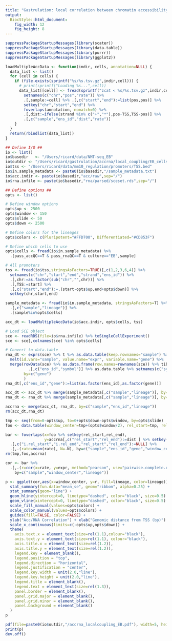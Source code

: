 ```yaml
---
title: "Gastrulation: local correlation between chromatin accessibility and RNA expression in EB cells"
output: 
  BiocStyle::html_document: 
    fig_width: 12
    fig_height: 8
---
```


```r
suppressPackageStartupMessages(library(scater))
suppressPackageStartupMessages(library(data.table))
suppressPackageStartupMessages(library(purrr))
suppressPackageStartupMessages(library(ggplot2))
```

<!-- Define functions -->
```r
loadMultipleAccData <- function(indir, cells, annotation=NULL) {
  data_list <- list()
  for (cell in cells) {
    if (file.exists(sprintf("%s/%s.tsv.gz",indir,cell))) {
      # print(sprintf("Loading %s...",cell))
      data_list[[cell]] <- fread(sprintf("zcat < %s/%s.tsv.gz",indir,cell), sep="\t", stringsAsFactors=T) %>%
        setnames(c("chr","pos","rate")) %>%
        .[,sample:=cell] %>% .[,c("start","end"):=list(pos,pos)] %>% 
        setkey("chr","start","end") %>%
        foverlaps(annotation, nomatch=0) %>% 
        .[,dist:=ifelse(strand %in% c("+","*"),pos-TSS,TSS-pos)] %>% 
        .[,c("sample","ens_id","dist","rate")]
    }
  }
  return(rbindlist(data_list))
}
```

<!-- Define I/O and options -->
```r

## Define I/O ##
io <- list()
io$basedir   <- "/Users/ricard/data/NMT-seq_EB"
io$outdir <- "/Users/ricard/gastrulation/accrna/local_coupling/EB_cells/out"
io$tss <- "/Users/ricard/data/mm10_regulation/promoters/TSS.bed"
io$in.sample_metadata <- paste0(io$basedir,"/sample_metadata.txt")
io$acc.indir <- paste(io$basedir,"acc/raw",sep="/")
io$rna.infile <- paste(io$basedir,"rna/parsed/sceset.rds",sep="/")

## Define options ##
opts <- list()

# Define window options
opts$up <- 2500
opts$window <- 150
opts$slide <- 50
opts$down <- 2500

# Define colors for the lineages
opts$colors <- c(Pluripotent="#FFD700", Differentiated="#CD853F")

# Define which cells to use
opts$cells <- fread(io$in.sample_metadata) %>% 
  .[pass_accQC==T & pass_rnaQC==T & culture=="EB",sample] 
```

<!-- Load gene metadata -->
```r
# All promoters
tss <- fread(io$tss,stringsAsFactors=TRUE)[,c(1,2,3,6,4)] %>%
  setnames(c("chr","start","end","strand","ens_id")) %>%
  .[,chr:=as.factor(sub("chr","",chr))] %>%
  .[,TSS:=start] %>%
  .[,c("start","end"):=.(start-opts$up,end+opts$down)] %>%
  setkey(chr,start,end)
```

<!-- Load sample metadata and define which cells to use -->
```r
sample_metadata <- fread(io$in.sample_metadata, stringsAsFactors=T) %>% 
  .[,c("sample","lineage")] %>%
  .[sample%in%opts$cells]
```

<!-- Load accessibility data -->
```r
acc_dt <- loadMultipleAccData(io$acc.indir, opts$cells, tss)
```

<!-- Load RNA expression data -->
```r
# Load SCE object
sce <- readRDS(file=io$rna.infile) %>% toSingleCellExperiment()
sce <- sce[,colnames(sce) %in% opts$cells]

# Convert to data.table
rna_dt <- exprs(sce) %>% t %>% as.data.table(keep.rownames="sample") %>% 
  melt(id.vars="sample", value.name="expr", variable.name="gene") %>%
  merge(rowData(sce) %>% as.data.frame(row.names=rownames(sce)) %>% tibble::rownames_to_column("symbol") %>%
          .[,c("ens_id","symbol")] %>% as.data.table %>% setnames(c("symbol"),c("gene")),
        by=c("gene")
        )
rna_dt[,c("ens_id","gene"):=list(as.factor(ens_id),as.factor(gene))]
```

<!-- Merge data and sample metadata -->
```r
acc_dt <- acc_dt %>% merge(sample_metadata[,c("sample","lineage")], by="sample")
rna_dt <- rna_dt %>% merge(sample_metadata[,c("sample","lineage")], by="sample")
```

<!-- Merge accessibility and RNA expression data -->
```r
accrna <- merge(acc_dt, rna_dt, by=c("sample","ens_id","lineage"))
rm(acc_dt,rna_dt)
```

<!-- Overlap data with windows -->
```r
tmp <- seq(from=0-opts$up, to=0+opts$down-opts$window, by=opts$slide)
foo <- data.table(window_center=tmp+(opts$window/2), rel_start=tmp, rel_end=tmp+opts$window)

bar <- foverlaps(x=foo %>% setkey(rel_start,rel_end),
                 y=accrna[,c("rel_start","rel_end"):=dist ] %>% setkey(rel_start,rel_end)) %>%
  .[,c("i.rel_start","i.rel_end","rel_start","rel_end"):=NULL] %>%
  .[,.(rate=mean(rate), N=.N), by=c("sample","ens_id","gene","window_center","expr","lineage")]
rm(tmp,foo,accrna)
```
  
<!-- Compute local correlations -->
```r
cor <- bar %>% 
  .[,.(r=cor(x=rate, y=expr, method="pearson", use="pairwise.complete.obs")),
    by=c("sample","window_center","lineage")]
```

<!-- Plot -->
```r
p <- ggplot(cor,aes(x=window_center, y=r, fill=lineage, color=lineage)) +
  stat_summary(fun.data="mean_se", geom="ribbon", alpha=0.25) +
  stat_summary(geom="line") +
  geom_hline(yintercept=0, linetype="dashed", color="black", size=0.5) +
  geom_vline(xintercept=0, linetype="dashed", color="black", size=0.5) +
  scale_fill_manual(values=opts$colors) +
  scale_color_manual(values=opts$colors) +
  guides(fill=FALSE, color=FALSE) +
  ylab("Acc/RNA Correlation") + xlab("Genomic distance from TSS (bp)") +
  scale_x_continuous(limits=c(-opts$up,opts$down)) +
  theme(
    axis.text.x = element_text(size=rel(1.1),colour="black"),
    axis.text.y = element_text(size=rel(1.1), colour="black"),
    axis.title.x = element_text(size=rel(1.2)),
    axis.title.y = element_text(size=rel(1.2)),
    legend.key = element_blank(),
    legend.position = "top",
    legend.direction = "horizontal",
    legend.justification = "center",
    legend.key.width = unit(2.0,"line"),
    legend.key.height = unit(2.0,"line"),
    legend.title = element_blank(),
    legend.text = element_text(size=rel(1.3)),
    panel.border = element_blank(),
    panel.grid.major = element_blank(),
    panel.grid.minor = element_blank(),
    panel.background = element_blank()
  )
p

pdf(file=paste0(io$outdir,"/accrna_localcoupling_EB.pdf"), width=5, height=3.5)
print(p)
dev.off()
```

